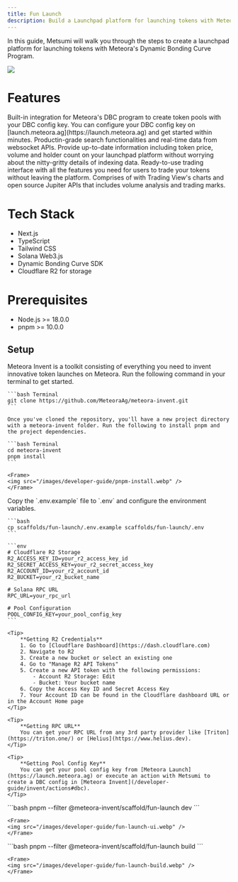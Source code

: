 ```yaml
---
title: Fun Launch
description: Build a Launchpad platform for launching tokens with Meteora's Dynamic Bonding Curve Program in just a few steps
---
```


In this guide, Metsumi will walk you through the steps to create a launchpad platform for launching tokens with Meteora's Dynamic Bonding Curve Program.

<Frame>
  <img src="/images/metsumi/metsumi-8.webp" />
</Frame>

# Features

<CardGroup cols={1}>
    <Card title="Integrated with Meteora DBC" icon="money-bill-trend-up" iconType="solid">
    Built-in integration for Meteora's DBC program to create token pools with your DBC config key. You can configure your DBC config key on [launch.meteora.ag](https://launch.meteora.ag) and get started within minutes.
  </Card>
</CardGroup>

<CardGroup cols={2}>
  <Card title="Advanced Token Analytics" icon="rocket" iconType="solid">
    Productin-grade search functionalities and real-time data from websocket APIs. Provide up-to-date information including token price, volume and holder count on your launchpad platform without worrying about the nitty-gritty details of indexing data.
  </Card>
  <Card title="Built-in Trading Interface" icon="chart-line" iconType="solid">
    Ready-to-use trading interface with all the features you need for users to trade your tokens without leaving the platform. Comprises of with Trading View's charts and open source Jupiter APIs that includes volume analysis and trading marks.
  </Card>
</CardGroup>

# Tech Stack

- Next.js
- TypeScript
- Tailwind CSS
- Solana Web3.js
- Dynamic Bonding Curve SDK
- Cloudflare R2 for storage

# Prerequisites

- Node.js >= 18.0.0
- pnpm >= 10.0.0

## Setup

<Steps>
 <Step title="Clone and Setup Meteora Invent">
    Meteora Invent is a toolkit consisting of everything you need to invent innovative token launches on Meteora. Run the following command in your terminal to get started.

    ```bash Terminal
    git clone https://github.com/MeteoraAg/meteora-invent.git
    ```

    Once you've cloned the repository, you'll have a new project directory with a meteora-invent folder. Run the following to install pnpm and the project dependencies. 

    ```bash Terminal
    cd meteora-invent
    pnpm install
    ```

    <Frame>
    <img src="/images/developer-guide/pnpm-install.webp" />
    </Frame>
  </Step>

  <Step title="Setup Environment Variables">
    Copy the `.env.example` file to `.env` and configure the environment variables.

    ```bash
    cp scaffolds/fun-launch/.env.example scaffolds/fun-launch/.env
    ```

    ```env
    # Cloudflare R2 Storage
    R2_ACCESS_KEY_ID=your_r2_access_key_id
    R2_SECRET_ACCESS_KEY=your_r2_secret_access_key
    R2_ACCOUNT_ID=your_r2_account_id
    R2_BUCKET=your_r2_bucket_name

    # Solana RPC URL
    RPC_URL=your_rpc_url

    # Pool Configuration
    POOL_CONFIG_KEY=your_pool_config_key
    ```

    <Tip>
        **Getting R2 Credentials**
        1. Go to [Cloudflare Dashboard](https://dash.cloudflare.com)
        2. Navigate to R2
        3. Create a new bucket or select an existing one
        4. Go to "Manage R2 API Tokens"
        5. Create a new API token with the following permissions:
            - Account R2 Storage: Edit
            - Bucket: Your bucket name
        6. Copy the Access Key ID and Secret Access Key
        7. Your Account ID can be found in the Cloudflare dashboard URL or in the Account Home page
    </Tip>

    <Tip>
        **Getting RPC URL**
        You can get your RPC URL from any 3rd party provider like [Triton](https://triton.one/) or [Helius](https://www.helius.dev).
    </Tip>

    <Tip>
        **Getting Pool Config Key**
        You can get your pool config key from [Meteora Launch](https://launch.meteora.ag) or execute an action with Metsumi to create a DBC config in [Meteora Invent](/developer-guide/invent/actions#dbc).
    </Tip>
  </Step>

  <Step title="Start the development server">
    ```bash
    pnpm --filter @meteora-invent/scaffold/fun-launch dev
    ```

    <Frame>
    <img src="/images/developer-guide/fun-launch-ui.webp" />
    </Frame>
  </Step>

   <Step title="Build the project">
    ```bash
    pnpm --filter @meteora-invent/scaffold/fun-launch build
    ```

    <Frame>
    <img src="/images/developer-guide/fun-launch-build.webp" />
    </Frame>
  </Step>
</Steps>